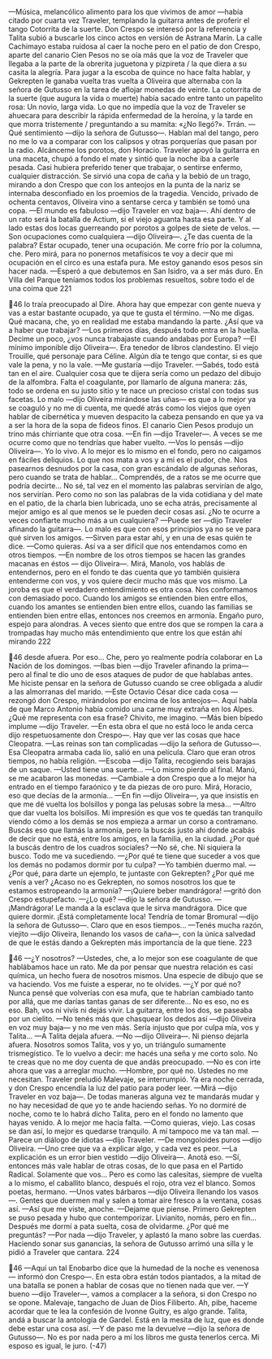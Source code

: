—Música, melancólico alimento para los que vivimos de amor —había citado
por cuarta vez Traveler, templando la guitarra antes de proferir el tango Cotorrita
de la suerte.
Don Crespo se interesó por la referencia y Talita subió a buscarle los cinco
actos en versión de Astrana Marín. La calle Cachimayo estaba ruidosa al caer la
noche pero en el patio de don Crespo, aparte del canario Cien Pesos no se oía
más que la voz de Traveler que llegaba a la parte de la obrerita juguetona y
pizpireta / la que diera a su casita la alegría. Para jugar a la escoba de quince no hace
falta hablar, y Gekrepten le ganaba vuelta tras vuelta a Oliveira que alternaba
con la señora de Gutusso en la tarea de aflojar monedas de veinte. La cotorrita de
la suerte (que augura la vida o muerte) había sacado entre tanto un papelito rosa:
Un novio, larga vida. Lo que no impedía que la voz de Traveler se ahuecara para
describir la rápida enfermedad de la heroína, y la tarde en que morra tristemente /
preguntando a su mamita: «¿No llegó?». Trrán.
—Qué sentimiento —dijo la señora de Gutusso—. Hablan mal del tango, pero
no me lo va a comparar con los calipsos y otras porquerías que pasan por la
radio. Alcánceme los porotos, don Horacio.
Traveler apoyó la guitarra en una maceta, chupó a fondo el mate y sintió que
la noche iba a caerle pesada. Casi hubiera preferido tener que trabajar, o sentirse
enfermo, cualquier distracción. Se sirvió una copa de caña y la bebió de un trago,
mirando a don Crespo que con los anteojos en la punta de la nariz se internaba
desconfiado en los proemios de la tragedia. Vencido, privado de ochenta
centavos, Oliveira vino a sentarse cerca y también se tomó una copa.
—El mundo es fabuloso —dijo Traveler en voz baja—. Ahí dentro de un rato
será la batalla de Actium, si el viejo aguanta hasta esa parte. Y al lado estas dos
locas guerreando por porotos a golpes de siete de velos.
—Son ocupaciones como cualquiera —dijo Oliveira—. ¿Te das cuenta de la
palabra? Estar ocupado, tener una ocupación. Me corre frío por la columna, che.
Pero mirá, para no ponernos metafísicos te voy a decir que mi ocupación en el
circo es una estafa pura. Me estoy ganando esos pesos sin hacer nada.
—Esperó a que debutemos en San Isidro, va a ser más duro. En Villa del
Parque teníamos todos los problemas resueltos, sobre todo el de una coima que
221

46
lo traía preocupado al Dire. Ahora hay que empezar con gente nueva y vas a
estar bastante ocupado, ya que te gusta el término.
—No me digas. Qué macana, che, yo en realidad me estaba mandando la
parte. ¿Así que va a haber que trabajar?
—Los primeros días, después todo entra en la huella. Decime un poco, ¿vos
nunca trabajaste cuando andabas por Europa?
—El mínimo imponible dijo Oliveira—. Era tenedor de libros clandestino. El
viejo Trouille, qué personaje para Céline. Algún día te tengo que contar, si es que
vale la pena, y no la vale.
—Me gustaría —dijo Traveler.
—Sabés, todo está tan en el aire. Cualquier cosa que te dijera sería como un
pedazo del dibujo de la alfombra. Falta el coagulante, por llamarlo de alguna
manera: zás, todo se ordena en su justo sitio y te nace un precioso cristal con
todas sus facetas. Lo malo —dijo Oliveira mirándose las uñas— es que a lo mejor
ya se coaguló y no me di cuenta, me quedé atrás como los viejos que oyen hablar
de cibernética y mueven despacito la cabeza pensando en que ya va a ser la hora
de la sopa de fideos finos.
El canario Cien Pesos produjo un trino más chirriante que otra cosa.
—En fin —dijo Traveler—. A veces se me ocurre como que no tendrías que
haber vuelto.
—Vos lo pensás —dijo Oliveira—. Yo lo vivo. A lo mejor es lo mismo en el
fondo, pero no caigamos en fáciles deliquios. Lo que nos mata a vos y a mí es el
pudor, che. Nos pasearnos desnudos por la casa, con gran escándalo de algunas
señoras, pero cuando se trata de hablar... Comprendés, de a ratos se me ocurre
que podría decirte... No sé, tal vez en el momento las palabras servirían de algo,
nos servirían. Pero como no son las palabras de la vida cotidiana y del mate en el
patio, de la charla bien lubricada, uno se echa atrás, precisamente al mejor amigo
es al que menos se le pueden decir cosas así. ¿No te ocurre a veces confiarte
mucho más a un cualquiera?
—Puede ser —dijo Traveler afinando la guitarra—. Lo malo es que con esos
principios ya no se ve para qué sirven los amigos.
—Sirven para estar ahí, y en una de esas quién te dice.
—Como quieras. Así va a ser difícil que nos entendamos como en otros
tiempos.
—En nombre de los otros tiempos se hacen las grandes macanas en éstos —
dijo Oliveira—. Mirá, Manolo, vos hablás de entendernos, pero en el fondo te das
cuenta que yo también quisiera entenderme con vos, y vos quiere decir mucho
más que vos mismo. La joroba es que el verdadero entendimiento es otra cosa.
Nos conformamos con demasiado poco. Cuando los amigos se entienden bien
entre ellos, cuando los amantes se entienden bien entre ellos, cuando las familias
se entienden bien entre ellas, entonces nos creemos en armonía. Engaño puro,
espejo para alondras. A veces siento que entre dos que se rompen la cara a
trompadas hay mucho más entendimiento que entre los que están ahí mirando
222

46
desde afuera. Por eso... Che, pero yo realmente podría colaborar en La Nación de
los domingos.
—Ibas bien —dijo Traveler afinando la prima— pero al final te dio uno de
esos ataques de pudor de que hablabas antes. Me hiciste pensar en la señora de
Gutusso cuando se cree obligada a aludir a las almorranas del marido.
—Este Octavio César dice cada cosa —rezongó don Crespo, mirándolos por
encima de los anteojos—. Aquí habla de que Marco Antonio había comido una
carne muy extraña en los Alpes. ¿Qué me representa con esa frase? Chivito, me
imagino.
—Más bien bípedo implume —dijo Traveler.
—En esta obra el que no está loco le anda cerca dijo respetuosamente don
Crespo—. Hay que ver las cosas que hace Cleopatra.
—Las reinas son tan complicadas —dijo la señora de Gutusso—. Esa
Cleopatra armaba cada lío, salió en una película. Claro que eran otros tiempos,
no había religión.
—Escoba —dijo Talita, recogiendo seis barajas de un saque.
—Usted tiene una suerte...
—Lo mismo pierdo al final. Manú, se me acabaron las monedas.
—Cambiale a don Crespo que a lo mejor ha entrado en el tiempo faraónico y
te da piezas de oro puro. Mirá, Horacio, eso que decías de la armonía...
—En fin —dijo Oliveira—, ya que insistís en que me dé vuelta los bolsillos y
ponga las pelusas sobre la mesa...
—Altro que dar vuelta los bolsillos. Mi impresión es que vos te quedás tan
tranquilo viendo cómo a los demás se nos empieza a armar un corso a
contramano. Buscás eso que llamás la armonía, pero la buscás justo ahí donde
acabás de decir que no está, entre los amigos, en la familia, en la ciudad. ¿Por qué
la buscás dentro de los cuadros sociales?
—No sé, che. Ni siquiera la busco. Todo me va sucediendo.
—¿Por qué te tiene que suceder a vos que los demás no podamos dormir por
tu culpa?
—Yo también duermo mal.
—¿Por qué, para darte un ejemplo, te juntaste con Gekrepten? ¿Por qué me
venís a ver? ¿Acaso no es Gekrepten, no somos nosotros los que te estamos
estropeando la armonía?
—¡Quiere beber mandrágora! —gritó don Crespo estupefacto.
—¿Lo qué? —dijo la señora de Gutusso.
—¡Mandrágora! Le manda a la esclava que le sirva mandrágora. Dice que
quiere dormir. ¡Está completamente loca!
Tendría de tomar Bromural —dijo la señora de Gutusso—. Claro que en esos
tiempos...
—Tenés mucha razón, viejito —dijo Oliveira, llenando los vasos de caña—,
con la única salvedad de que le estás dando a Gekrepten más importancia de la
que tiene.
223

46
—¿Y nosotros?
—Ustedes, che, a lo mejor son ese coagulante de que hablábamos hace un
rato. Me da por pensar que nuestra relación es casi química, un hecho fuera de
nosotros mismos. Una especie de dibujo que se va haciendo. Vos me fuiste a
esperar, no te olvides.
—¿Y por qué no? Nunca pensé que volverías con esa mufa, que te habrían
cambiado tanto por allá, que me darías tantas ganas de ser diferente... No es eso,
no es eso. Bah, vos ni vivís ni dejás vivir.
La guitarra, entre los dos, se paseaba por un cielito.
—No tenés más que chasquear los dedos así —dijo Oliveira en voz muy
baja— y no me ven más. Sería injusto que por culpa mía, vos y Talita...
—A Talita dejala afuera.
—No —dijo Oliveira—. Ni pienso dejarla afuera. Nosotros somos Talita, vos y
yo, un triángulo sumamente trismegístico. Te lo vuelvo a decir: me hacés una
seña y me corto solo. No te creas que no me doy cuenta de que andás
preocupado.
—No es con irte ahora que vas a arreglar mucho.
—Hombre, por qué no. Ustedes no me necesitan.
Traveler preludió Malevaje, se interrumpió. Ya era noche cerrada, y don
Crespo encendía la luz del patio para poder leer.
—Mirá —dijo Traveler en voz baja—. De todas maneras alguna vez te
mandarás mudar y no hay necesidad de que yo te ande haciendo señas. Yo no
dormiré de noche, como te lo habrá dicho Talita, pero en el fondo no lamento
que hayas venido. A lo mejor me hacía falta.
—Como quieras, viejo. Las cosas se dan así, lo mejor es quedarse tranquilo. A
mí tampoco me va tan mal.
—Parece un diálogo de idiotas —dijo Traveler.
—De mongoloides puros —dijo Oliveira.
—Uno cree que va a explicar algo, y cada vez es peor.
—La explicación es un error bien vestido —dijo Oliveira—. Anotá eso.
—Sí, entonces más vale hablar de otras cosas, de lo que pasa en el Partido
Radical. Solamente que vos... Pero es como las calesitas, siempre de vuelta a lo
mismo, el caballito blanco, después el rojo, otra vez el blanco. Somos poetas,
hermano.
—Unos vates bárbaros —dijo Oliveira llenando los vasos—. Gentes que
duermen mal y salen a tomar aire fresco a la ventana, cosas así.
—Así que me viste, anoche.
—Dejame que piense. Primero Gekrepten se puso pesada y hubo que
contemporizar. Livianito, nomás, pero en fin... Después me dormí a pata suelta,
cosa de olvidarme. ¿Por qué me preguntás?
—Por nada —dijo Traveler, y aplastó la mano sobre las cuerdas. Haciendo
sonar sus ganancias, la señora de Gutusso arrimó una silla y le pidió a Traveler
que cantara.
224

46
—Aquí un tal Enobarbo dice que la humedad de la noche es venenosa —
informó don Crespo—. En esta obra están todos piantados, a la mitad de una
batalla se ponen a hablar de cosas que no tienen nada que ver.
—Y bueno —dijo Traveler—, vamos a complacer a la señora, si don Crespo no
se opone. Malevaje, tangacho de Juan de Dios Filiberto. Ah, pibe, haceme acordar
que te lea la confesión de Ivonne Guitry, es algo grande. Talita, andá a buscar la
antología de Gardel. Está en la mesita de luz, que es donde debe estar una cosa
así.
—Y de paso me la devuelve —dijo la señora de Gutusso—. No es por nada
pero a mí los libros me gusta tenerlos cerca. Mi esposo es igual, le juro.
(-47)

